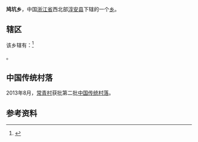{{中国乡级行政区
|景观照片文件名 = 
|景观照片描述 = 
|汉语拼音 = 
|其他语言 = 
|其他语言名称 = 
|旧称 = 
|地名出处 = 
|位置图文件名 = 
|位置图描述 = 
|自定义图片= 
|建置时间 = 
|政府驻地 = 
|毗邻 = 
|总面积 = 
|总人口 = 
|总人口年份 = 
|户籍人口 = 
|户籍人口年份 = 
|常住人口 = 
|常住人口年份 = 
|人口密度 = 
|GDP = 
|GDP年份 = 
|邮政编码 = 
|电话区号 = 571
|官方网站 = 
|网站名称 = 
|33/01/27/211/000}}
'''鸠坑乡'''，中国[[浙江省|浙江省]]西北部[[淳安县|淳安县]]下辖的一个[[乡|乡]]。

==辖区==
该乡辖有：<ref>{{PRC admin/ref sgc|33/01/27/211/000}}</ref>

{{PRC admin/children|33/01/27/211/000}}。

==中国传统村落==
2013年8月，[[常青村|常青村]]获批第二批[[中国传统村落|中国传统村落]]。

==参考资料==
{{reflist}}

{{PRC admin/navcat|33/01/27/211/000}}